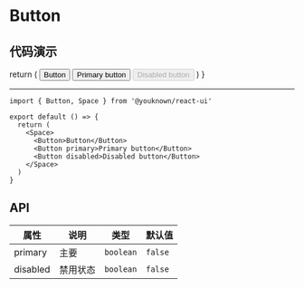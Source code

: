 # Button

## 代码演示

  return (
    <Space>
      <Button>Button</Button>
      <Button primary>Primary button</Button>
      <Button disabled>Disabled button</Button>
    </Space>
  )
}

<ButtonExample />

---

```tsx
import { Button, Space } from '@youknown/react-ui'

export default () => {
  return (
    <Space>
      <Button>Button</Button>
      <Button primary>Primary button</Button>
      <Button disabled>Disabled button</Button>
    </Space>
  )
}
```

## API

| 属性 | 说明 | 类型 | 默认值 |
| ------- | ------- | ------- | ------- |
| primary  | 主要  | `boolean`  | `false`  |
| disabled  | 禁用状态  | `boolean`  | `false`  |